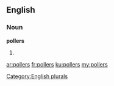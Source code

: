 ==English==

===Noun===
'''pollers'''

# {{plural of|[[poller]]}}

[[Category:English plurals]]

[[ar:pollers]]
[[fr:pollers]]
[[ku:pollers]]
[[my:pollers]]
